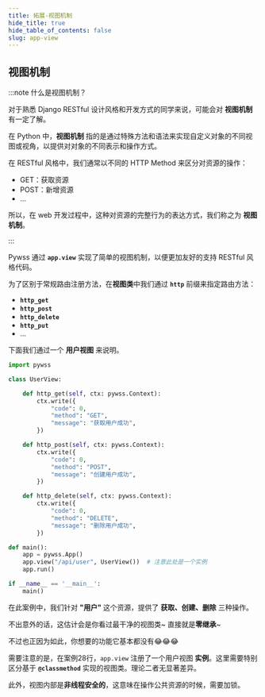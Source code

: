 ```yaml
---
title: 拓展-视图机制
hide_title: true
hide_table_of_contents: false
slug: app-view
---
```


## 视图机制

:::note 什么是视图机制？

对于熟悉 Django RESTful 设计风格和开发方式的同学来说，可能会对 **视图机制** 有一定了解。

在 Python 中，**视图机制** 指的是通过特殊方法和语法来实现自定义对象的不同视图或视角，以提供对对象的不同表示和操作方式。

在 RESTful 风格中，我们通常以不同的 HTTP Method 来区分对资源的操作：

- GET：获取资源
- POST：新增资源
- ...

所以，在 web 开发过程中，这种对资源的完整行为的表达方式，我们称之为 **视图机制**。

:::

Pywss 通过 **`app.view`** 实现了简单的视图机制，以便更加友好的支持 RESTful 风格代码。

为了区别于常规路由注册方法，在**视图类**中我们通过 **`http`** 前缀来指定路由方法：

- **`http_get`**
- **`http_post`**
- **`http_delete`**
- **`http_put`**
- ...

下面我们通过一个 **用户视图** 来说明。

```python title="用户视图" showLineNumbers {28}
import pywss

class UserView:

    def http_get(self, ctx: pywss.Context):
        ctx.write({
            "code": 0,
            "method": "GET",
            "message": "获取用户成功",
        })

    def http_post(self, ctx: pywss.Context):
        ctx.write({
            "code": 0,
            "method": "POST",
            "message": "创建用户成功",
        })

    def http_delete(self, ctx: pywss.Context):
        ctx.write({
            "code": 0,
            "method": "DELETE",
            "message": "删除用户成功",
        })

def main():
    app = pywss.App()
    app.view("/api/user", UserView())  # 注意此处是一个实例
    app.run()

if __name__ == '__main__':
    main()
```

在此案例中，我们针对 **"用户"** 这个资源，提供了 **获取、创建、删除** 三种操作。

不出意外的话，这估计会是你看过最干净的视图类~ 直接就是**零继承**~

不过也正因为如此，你想要的功能它基本都没有😂😂😂

需要注意的是，在案例28行，`app.view` 注册了一个用户视图 **实例**。这里需要特别区分基于 **`@classmethod`** 实现的视图类。理论二者无显著差异。

此外，视图内部是**非线程安全的**，这意味在操作公共资源的时候，需要加锁。
